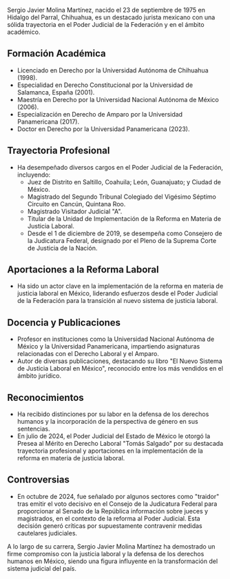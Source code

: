 Sergio Javier Molina Martínez, nacido el 23 de septiembre de 1975 en Hidalgo del Parral, Chihuahua, es un destacado jurista mexicano con una sólida trayectoria en el Poder Judicial de la Federación y en el ámbito académico.

## Formación Académica

- Licenciado en Derecho por la Universidad Autónoma de Chihuahua (1998).
- Especialidad en Derecho Constitucional por la Universidad de Salamanca, España (2001).
- Maestría en Derecho por la Universidad Nacional Autónoma de México (2006).
- Especialización en Derecho de Amparo por la Universidad Panamericana (2017).
- Doctor en Derecho por la Universidad Panamericana (2023).

## Trayectoria Profesional

- Ha desempeñado diversos cargos en el Poder Judicial de la Federación, incluyendo:
  - Juez de Distrito en Saltillo, Coahuila; León, Guanajuato; y Ciudad de México.
  - Magistrado del Segundo Tribunal Colegiado del Vigésimo Séptimo Circuito en Cancún, Quintana Roo.
  - Magistrado Visitador Judicial "A".
  - Titular de la Unidad de Implementación de la Reforma en Materia de Justicia Laboral.
  - Desde el 1 de diciembre de 2019, se desempeña como Consejero de la Judicatura Federal, designado por el Pleno de la Suprema Corte de Justicia de la Nación.

## Aportaciones a la Reforma Laboral

- Ha sido un actor clave en la implementación de la reforma en materia de justicia laboral en México, liderando esfuerzos desde el Poder Judicial de la Federación para la transición al nuevo sistema de justicia laboral.

## Docencia y Publicaciones

- Profesor en instituciones como la Universidad Nacional Autónoma de México y la Universidad Panamericana, impartiendo asignaturas relacionadas con el Derecho Laboral y el Amparo.
- Autor de diversas publicaciones, destacando su libro "El Nuevo Sistema de Justicia Laboral en México", reconocido entre los más vendidos en el ámbito jurídico.

## Reconocimientos

- Ha recibido distinciones por su labor en la defensa de los derechos humanos y la incorporación de la perspectiva de género en sus sentencias.
- En julio de 2024, el Poder Judicial del Estado de México le otorgó la Presea al Mérito en Derecho Laboral "Tomás Salgado" por su destacada trayectoria profesional y aportaciones en la implementación de la reforma en materia de justicia laboral.

## Controversias

- En octubre de 2024, fue señalado por algunos sectores como "traidor" tras emitir el voto decisivo en el Consejo de la Judicatura Federal para proporcionar al Senado de la República información sobre jueces y magistrados, en el contexto de la reforma al Poder Judicial. Esta decisión generó críticas por supuestamente contravenir medidas cautelares judiciales.

A lo largo de su carrera, Sergio Javier Molina Martínez ha demostrado un firme compromiso con la justicia laboral y la defensa de los derechos humanos en México, siendo una figura influyente en la transformación del sistema judicial del país.

